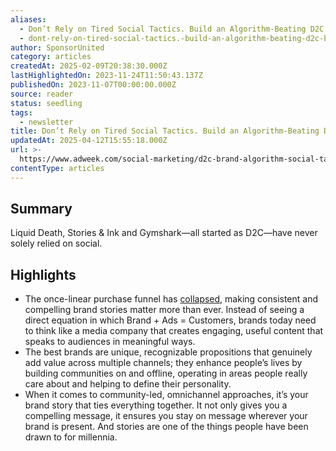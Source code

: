 ```yaml
---
aliases:
  - Don’t Rely on Tired Social Tactics. Build an Algorithm-Beating D2C Brand
  - dont-rely-on-tired-social-tactics.-build-an-algorithm-beating-d2c-brand
author: SponsorUnited
category: articles
createdAt: 2025-02-09T20:38:30.000Z
lastHighlightedOn: 2023-11-24T11:50:43.137Z
publishedOn: 2023-11-07T00:00:00.000Z
source: reader
status: seedling
tags:
  - newsletter
title: Don’t Rely on Tired Social Tactics. Build an Algorithm-Beating D2C Brand
updatedAt: 2025-04-12T15:55:18.000Z
url: >-
  https://www.adweek.com/social-marketing/d2c-brand-algorithm-social-tactics/?utm_source=Sailthru&utm_medium=email&utm_campaign=Newsletter%20Weekly%20Roundup:%20Retail%20Dive:%20DTC%2011-11-2023&utm_term=Retail%20Dive:%20DTC%20Weekender
contentType: articles
---
```

## Summary

Liquid Death, Stories & Ink and Gymshark—all started as D2C—have never solely relied on social.

## Highlights

- The once-linear purchase funnel has [collapsed](https://www.adweek.com/performance-marketing/your-organization-needs-an-updated-revenue-model/), making consistent and compelling brand stories matter more than ever. Instead of seeing a direct equation in which Brand + Ads = Customers, brands today need to think like a media company that creates engaging, useful content that speaks to audiences in meaningful ways.
- The best brands are unique, recognizable propositions that genuinely add value across multiple channels; they enhance people’s lives by building communities on and offline, operating in areas people really care about and helping to define their personality.
- When it comes to community-led, omnichannel approaches, it’s your brand story that ties everything together. It not only gives you a compelling message, it ensures you stay on message wherever your brand is present. And stories are one of the things people have been drawn to for millennia.
  [](https://adweek.com/brand-marketing/steve-os-latest-gnarly-stunt-a-water-tattoo-for-liquid-death/)
